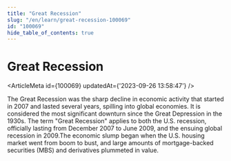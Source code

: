 ```yaml
---
title: "Great Recession"
slug: "/en/learn/great-recession-100069"
id: "100069"
hide_table_of_contents: true
---
```



# Great Recession

<ArticleMeta id={100069} updatedAt={'2023-09-26 13:58:47'} />
<div className='border-solid border-b border-t-0 my-4 border-[var(--ifm-color-gray-300)]' />

The Great Recession was the sharp decline in economic activity that started in 2007 and lasted several years, spilling into global economies. It is considered the most significant downturn since the Great Depression in the 1930s. The term "Great Recession" applies to both the U.S. recession, officially lasting from December 2007 to June 2009, and the ensuing global recession in 2009.The economic slump began when the U.S. housing market went from boom to bust, and large amounts of mortgage-backed securities (MBS) and derivatives plummeted in value.
